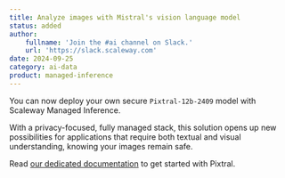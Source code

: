 ```yaml
---
title: Analyze images with Mistral's vision language model
status: added
author:
    fullname: 'Join the #ai channel on Slack.'
    url: 'https://slack.scaleway.com'
date: 2024-09-25
category: ai-data
product: managed-inference
---
```


You can now deploy your own secure `Pixtral-12b-2409` model with Scaleway Managed Inference. 

With a privacy-focused, fully managed stack, this solution opens up new possibilities for applications that require both textual and visual understanding, knowing your images remain safe.

Read [our dedicated documentation](https://www.scaleway.com/en/docs/ai-data/managed-inference/reference-content/pixtral-12b-2409) to get started with Pixtral.

